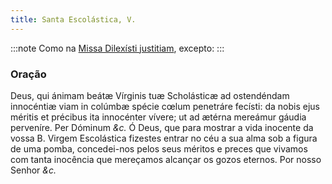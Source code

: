 ```yaml
---
title: Santa Escolástica, V.
---
```


:::note
Como na [Missa Dilexísti justitiam](/missal/comum/20virgemnaomartir1), excepto:
:::

### Oração

<div class="grid grid-cols-2 gap-5">
  <span class="text-justify">
    Deus, qui ánimam beátæ Vírginis tuæ Scholásticæ ad ostendéndam innocéntiæ
    viam in colúmbæ spécie cœlum penetráre fecísti: da nobis ejus méritis et
    précibus ita innocénter vívere; ut ad ætérna mereámur gáudia perveníre. Per
    Dóminum <em>&c.</em>
  </span>
  <span class="text-justify">
    Ó Deus, que para mostrar a vida inocente da vossa B. Virgem Escolástica
    fizestes entrar no céu a sua alma sob a figura de uma pomba, concedei-nos
    pelos seus méritos e preces que vivamos com tanta inocência que mereçamos
    alcançar os gozos eternos. Por nosso Senhor <em>&c.</em>
  </span>
</div>
